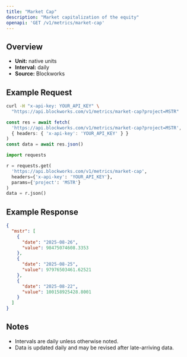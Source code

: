 ```yaml
---
title: "Market Cap"
description: "Market capitalization of the equity"
openapi: 'GET /v1/metrics/market-cap'
---
```


## Overview

- **Unit:** native units
- **Interval:** daily
- **Source:** Blockworks

## Example Request

<CodeGroup>

```bash cURL
curl -H "x-api-key: YOUR_API_KEY" \
  "https://api.blockworks.com/v1/metrics/market-cap?project=MSTR"
```

```typescript TypeScript
const res = await fetch(
  'https://api.blockworks.com/v1/metrics/market-cap?project=MSTR',
  { headers: { 'x-api-key': 'YOUR_API_KEY' } }
)
const data = await res.json()
```

```python Python
import requests

r = requests.get(
  'https://api.blockworks.com/v1/metrics/market-cap',
  headers={'x-api-key': 'YOUR_API_KEY'},
  params={'project': 'MSTR'}
)
data = r.json()
```

</CodeGroup>

## Example Response

```json
{
  "mstr": [
    {
      "date": "2025-08-26",
      "value": 98475074608.3353
    },
    {
      "date": "2025-08-25",
      "value": 97976503461.62521
    },
    {
      "date": "2025-08-22",
      "value": 100158925428.8001
    }
  ]
}
```

## Notes
- Intervals are daily unless otherwise noted.
- Data is updated daily and may be revised after late-arriving data.
